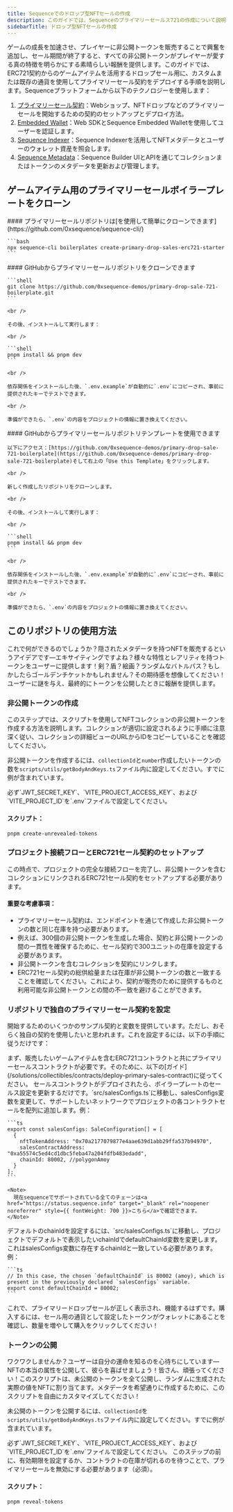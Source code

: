 ```yaml
---
title: Sequenceでのドロップ型NFTセールの作成
description: このガイドでは、Sequenceのプライマリーセールス721の作成について説明します。セールス契約の作成、NFT契約の作成、コレクションの作成、非公開トークンの作成、非公開トークンの公開、ウォレットの認証、購入とミントの手順が含まれています。
sidebarTitle: ドロップ型NFTセールの作成
---
```


ゲームの成長を加速させ、プレイヤーに非公開トークンを販売することで興奮を追加し、セール期間が終了すると、すべての非公開トークンがプレイヤーが愛する真の特徴を明らかにする素晴らしい報酬を提供します。このガイドでは、ERC721契約からのゲームアイテムを活用するドロップセール用に、カスタムまたは既存の通貨を使用してプライマリーセール契約をデプロイする手順を説明します。Sequenceプラットフォームから以下のテクノロジーを使用します：

1. [プライマリーセール契約](/solutions/collectibles/contracts/deploy-primary-sales-contract/)：Webショップ、NFTドロップなどのプライマリーセールを開始するための契約のセットアップとデプロイ方法。
2. [Embedded Wallet](/solutions/wallets/embedded-wallet/overview)：Web SDKとSequence Embedded Walletを使用してユーザーを認証します。
3. [Sequence Indexer](/solutions/builder/indexer)：Sequence Indexerを活用してNFTメタデータとユーザーのウォレット資産を照会します。
4. [Sequence Metadata](/solutions/builder/collections)：Sequence Builder UIとAPIを通じてコレクションまたはトークンのメタデータを更新および管理します。

## ゲームアイテム用のプライマリーセールボイラープレートをクローン

<Tabs>
  <Tab title="Sequence CLI">
    #### プライマリーセールリポジトリは[を使用して簡単にクローンできます](https://github.com/0xsequence/sequence-cli/)

    ```bash
    npx sequence-cli boilerplates create-primary-drop-sales-erc721-starter
    ```
  </Tab>

  <Tab title="Github">
    #### GitHubからプライマリーセールリポジトリをクローンできます

    ```shell
    git clone https://github.com/0xsequence-demos/primary-drop-sale-721-boilerplate.git
    ```

    <br />

    その後、インストールして実行します：

    <br />

    ```shell
    pnpm install && pnpm dev
    ```

    <br />

    依存関係をインストールした後、`.env.example`が自動的に`.env`にコピーされ、事前に提供されたキーでテストできます。

    <br />

    準備ができたら、`.env`の内容をプロジェクトの情報に置き換えてください。
  </Tab>

  <Tab title="Github Template">
    #### GitHubからプライマリーセールリポジトリテンプレートを使用できます

    以下にアクセス：[https://github.com/0xsequence-demos/primary-drop-sale-721-boilerplate](https://github.com/0xsequence-demos/primary-drop-sale-721-boilerplate)そして右上の「Use this Template」をクリックします。

    <br />

    新しく作成したリポジトリをクローンします。

    <br />

    その後、インストールして実行します：

    <br />

    ```shell
    pnpm install && pnpm dev
    ```

    <br />

    依存関係をインストールした後、`.env.example`が自動的に`.env`にコピーされ、事前に提供されたキーでテストできます。

    <br />

    準備ができたら、`.env`の内容をプロジェクトの情報に置き換えてください。
  </Tab>
</Tabs>

## このリポジトリの使用方法

これで何ができるのでしょうか？隠されたメタデータを持つNFTを販売するというアイデアです—エキサイティングですよね？様々な特性とレアリティを持つトークンをユーザーに提供します！剣？盾？絵画？ランダムなバトルパス？もしかしたらゴールデンチケットかもしれません？その期待感を想像してください！ユーザーに謎を与え、最終的にトークンを公開したときに報酬を提供します。

### 非公開トークンの作成

このステップでは、スクリプトを使用してNFTコレクションの非公開トークンを作成する方法を説明します。コレクションが適切に設定されるように手順に注意深く従い、コレクションの詳細ビューのURLからIDをコピーしていることを確認してください。

非公開トークンを作成するには、`collectionId`と`number`作成したいトークンの数を`scripts/utils/getBodyAndKeys.ts`ファイル内に設定してください。すでに例が含まれています。

<Warning>
  必ず`JWT_SECRET_KEY`、`VITE_PROJECT_ACCESS_KEY`、および`VITE_PROJECT_ID`を`.env`ファイルで設定してください。
</Warning>

#### スクリプト：

```bash
pnpm create-unrevealed-tokens
```

### プロジェクト接続フローとERC721セール契約のセットアップ

この時点で、プロジェクトの完全な接続フローを完了し、非公開トークンを含むコレクションにリンクされるERC721セール契約をセットアップする必要があります。

#### 重要な考慮事項：

* プライマリーセール契約は、エンドポイントを通じて作成した非公開トークンの数と同じ在庫を持つ必要があります。
* 例えば、300個の非公開トークンを生成した場合、契約と非公開トークンの間の一貫性を確保するために、セール契約で300ユニットの在庫を設定する必要があります。
* 非公開トークンを含むコレクションを契約にリンクします。
* ERC721セール契約の総供給量または在庫が非公開トークンの数と一致することを確認してください。これにより、契約が販売のために提供するものと利用可能な非公開トークンとの間の不一致を避けることができます。

### リポジトリで独自のプライマリーセール契約を設定

開始するためのいくつかのサンプル契約と変数を提供しています。ただし、おそらく独自の契約を使用したいと思われます。これを設定するには、以下の手順に従うだけです：

<Steps>
  <Step title="Deploy a Primary Sales Contract in Sequence Builder.">
    まず、販売したいゲームアイテムを含むERC721コントラクトと共にプライマリーセールスコントラクトが必要です。そのために、以下の[ガイド](/solutions/collectibles/contracts/deploy-primary-sales-contract)に従ってください。
  </Step>

  <Step title="Set the Sales Configurations for the project.">
    セールスコントラクトがデプロイされたら、ボイラープレートのセールス設定を更新するだけです。`src/salesConfigs.ts`に移動し、salesConfigs変数を変更して、サポートしたいネットワークでプロジェクトの各コントラクトセールを配列に追加します。例：

    ```ts
    export const salesConfigs: SaleConfiguration[] = [
      {
        nftTokenAddress: "0x70a2177079877e4aae639d1abb29ffa537b94970",
        salesContractAddress: "0xa55574c5ed4cd1dbc5feba47a204fdfb483edadd",
        chainId: 80002, //polygonAmoy
      }
    ];
    ```

    <Note>
      現在sequenceでサポートされている全てのチェーンは<a href="https://status.sequence.info" target="_blank" rel="noopener noreferrer" style={{ fontWeight: 700 }}>こちら</a>で確認できます。
    </Note>
  </Step>

  <Step title="Set a default chainId for the project.">
    デフォルトのchainIdを設定するには、`src/salesConfigs.ts`に移動し、プロジェクトでデフォルトで表示したいchainIdでdefaultChainId変数を変更します。これはsalesConfigs変数に存在するchainIdと一致している必要があります。例：

    ```ts
    // In this case, the chosen `defaultChainId` is 80002 (amoy), which is present in the previously declared `salesConfigs` variable.
    export const defaultChainId = 80002;
    ```
  </Step>

  <Step title="Done!">
    これで、プライマリードロップセールが正しく表示され、機能するはずです。購入するには、セール用の通貨として設定したトークンがウォレットにあることを確認し、数量を増やして購入をクリックしてください！
  </Step>
</Steps>

### トークンの公開

ワクワクしませんか？ユーザーは自分の運命を知るのを心待ちにしています—NFTの本当の属性を公開して、彼らを喜ばせましょう！皆さん、頑張ってください！このスクリプトは、未公開のトークンを全て公開し、ランダムに生成された実際の値をNFTに割り当てます。メタデータを希望通りに作成するために、このスクリプトを自由にカスタマイズしてください！

未公開のトークンを公開するには、`collectionId`を`scripts/utils/getBodyAndKeys.ts`ファイル内に設定してください。すでに例が含まれています。

<Warning>
  必ず`JWT_SECRET_KEY`、`VITE_PROJECT_ACCESS_KEY`、および`VITE_PROJECT_ID`を`.env`ファイルで設定してください。
  このステップの前に、有効期限を設定するか、コントラクトの在庫が切れるのを待つことで、プライマリーセールを無効にする必要があります（必須）。
</Warning>

#### スクリプト：

```bash
pnpm reveal-tokens
```

